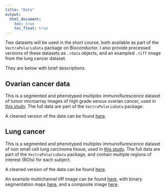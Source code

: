 ```yaml
---
title: "Data"
output:
  html_document: 
    toc: true
    toc_float: true
---
```


Two datasets will be used in the short course, both available as part of the `VectraPolarisData` package on Bioconductor. I also provide processed versions of these datasets as  `.rdata` objects, and an exampled `.tiff` image from the lung cancer dataset.

They are below with brief descriptions.

## Ovarian cancer data

This is a segmented and phenotyped multiplex immunoflurescence dataset of tumor microarray images of high grade serous ovarian cancer, used in [this study](https://aacrjournals.org/mcr/article/19/12/1973/675069/The-Spatial-Context-of-Tumor-Infiltrating-Immune). The full data are part of the `VectraPolarisData` package. 


A cleaned version of the data can be found [here](./Data/ovarian.RDA).


## Lung cancer

This is a segmented and phenotyped multiplex immunoflurescence dataset of non small cell lung carcinoma tissue, used in [this study](https://pubmed.ncbi.nlm.nih.gov/34048945/). The full data are part of the `VectraPolarisData` package, and contain multiple regions of interest (ROIs) for each subject. 


A cleaned version of the data can be found [here](./Data/lung.RDA).

An example multichannel tiff image can be found [here](lung_component_data.tif), with binary segmentation maps [here](lung_binary_seg_maps.tif), and a composite image [here](lung.tif).


